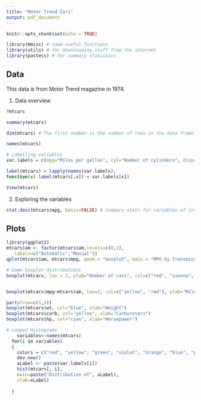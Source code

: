 ```yaml
---
title: "Motor Trend Cars"
output: pdf_document
---
```


```r
knitr::opts_chunk$set(echo = TRUE)

library(Hmisc) # some useful functions
library(utils) # for downloading stuff from the internet
library(pastecs) # for summary statistics

```

## Data

This data is from Motor Trend magazine in 1974. 

1. Data overview
```r
?mtcars

summary(mtcars)

dim(mtcars) # The first number is the number of rows in the data frame and the second is the number of columns.

names(mtcars)

# Labelling variables
var.labels = c(mpg="Miles per gallon", cyl="Number of cylinders", disp="Displacement", hp="Horsepower", drat="Axle ratio", wt="Weight", qsec="1/4 mile time", vs="V/S", am="Transmission", gear="Number of forward gears", carb="Number of carburetors")

label(mtcars) = lapply(names(var.labels), 
function(x) label(mtcars[,x]) = var.labels[x])

View(mtcars)

```


2. Exploring the variables
```r
stat.desc(mtcars$mpg, basic=FALSE) # summary stats for variables of interest, not very necessary if the summary function will give the whole outputs.
```

## Plots

```r
library(ggplot2)
mtcars$am <- factor(mtcars$am,levels=c(0,1),
   labels=c("Automatic","Manual"))
qplot(mtcars$am, mtcars$mpg, geom = "boxplot", main = "MPG by Transmission Type", xlab = "Transmission", ylab = "MPG")

# Some boxplot distributions
boxplot(mtcars, las = 2, ylab="Number of cars", col=c("red", "sienna", "black", "blue", "royalblue", "yellow", "violet", "brown", "green", "palevioletred1", "darkgreen"))


boxplot(mtcars$mpg~mtcars$am, las=2, col=c("yellow", "red"), ylab="Miles per gallon (mpg)", main="Distribution of mpg") # creating boxplots for automatic vs manual cars

par(mfrow=c(1,3)) 
boxplot(mtcars$wt, col="blue", xlab="Weight")
boxplot(mtcars$carb, col="yellow", xlab="Carburetors")
boxplot(mtcars$hp, col="cyan", xlab="Horsepower")

# Looped Histograms
    variables<-names(mtcars)
  for(i in variables)
  {
    colors = c("red", "yellow", "green", "violet", "orange", "blue", "pink", "cyan") 
    dev.new()
    xLabel <- paste(var.labels[i]) 
    hist(mtcars[, i],
    main=paste("Distribution of", xLabel),
    xlab=xLabel)
    
  }
    

```
